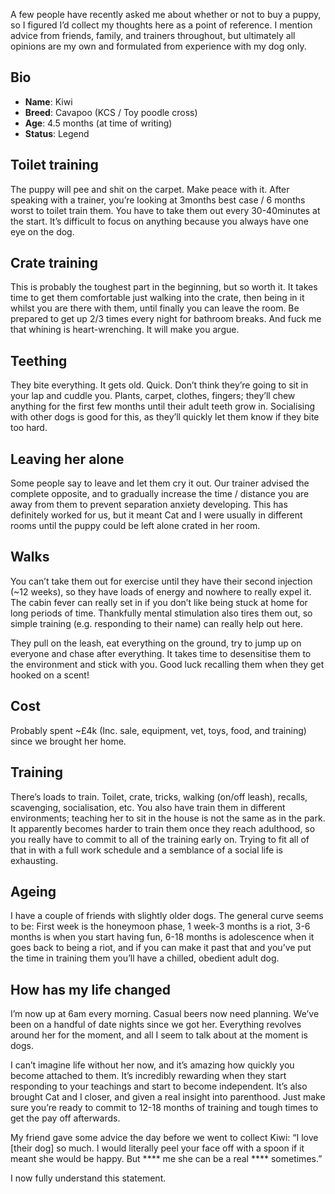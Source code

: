
A few people have recently asked me about whether or not to buy a puppy, so I figured I’d collect my thoughts here as a point of reference. I mention advice from friends, family, and trainers throughout, but ultimately all opinions are my own and formulated from experience with my dog only.


## **Bio**

- **Name**: Kiwi
- **Breed**: Cavapoo (KCS / Toy poodle cross)
- **Age**: 4.5 months (at time of writing)
- **Status**: Legend

## **Toilet training**


The puppy will pee and shit on the carpet. Make peace with it. After speaking with a trainer, you’re looking at 3months best case / 6 months worst to toilet train them. You have to take them out every 30-40minutes at the start. It’s difficult to focus on anything because you always have one eye on the dog.


## **Crate training**


This is probably the toughest part in the beginning, but so worth it. It takes time to get them comfortable just walking into the crate, then being in it whilst you are there with them, until finally you can leave the room. Be prepared to get up 2/3 times every night for bathroom breaks. And fuck me that whining is heart-wrenching. It will make you argue.


## **Teething**


They bite everything. It gets old. Quick. Don’t think they’re going to sit in your lap and cuddle you. Plants, carpet, clothes, fingers; they’ll chew anything for the first few months until their adult teeth grow in. Socialising with other dogs is good for this, as they’ll quickly let them know if they  bite too hard. 


## **Leaving her alone**


Some people say to leave and let them cry it out. Our trainer advised the complete opposite, and to gradually increase the time / distance you are away from them to prevent separation anxiety developing. This has definitely worked for us, but it meant Cat and I were usually in different rooms until the puppy could be left alone crated in her room.


## **Walks**


You can’t take them out for exercise until they have their second injection (~12 weeks), so they have loads of energy and nowhere to really expel it. The cabin fever can really set in if you don’t like being stuck at home for long periods of time. Thankfully mental stimulation also tires them out, so simple training (e.g. responding to their name) can really help out here.


They pull on the leash, eat everything on the ground, try to jump up on everyone and chase after everything. It takes time to desensitise them to the environment and stick with you. Good luck recalling them when they get hooked on a scent! 


## **Cost**


Probably spent ~£4k (Inc. sale, equipment, vet, toys, food, and training) since we brought her home.


## **Training**


There’s loads to train. Toilet, crate, tricks, walking (on/off leash), recalls, scavenging, socialisation, etc. You also have train them in different environments; teaching her to sit in the house is not the same as in the park. It apparently becomes harder to train them once they reach adulthood, so you really have to commit to all of the training early on. Trying to fit all of that in with a full work schedule and a semblance of a social life is exhausting.


## **Ageing**


I have a couple of friends with slightly older dogs. The general curve seems to be: First week is the honeymoon phase, 1 week-3 months is a riot, 3-6 months is when you start having fun, 6-18 months is adolescence when it goes back to being a riot, and if you can make it past that and you’ve put the time in training them you’ll have a chilled, obedient adult dog.


## **How has my life changed**


I’m now up at 6am every morning. Casual beers now need planning. We’ve been on a handful of date nights since we got her. Everything revolves around her for the moment, and all I seem to talk about at the moment is dogs.


I can’t imagine life without her now, and it’s amazing how quickly you become attached to them. It’s incredibly rewarding when they start responding to your teachings and start to become independent. It’s also brought Cat and I closer, and given a real insight into parenthood. Just make sure you’re ready to commit to 12-18 months of training and tough times to get the pay off afterwards. 


My friend gave some advice the day before we went to collect Kiwi: “I love [their dog] so much. I would literally peel your face off with a spoon if it meant she would be happy. But **** me she can be a real **** sometimes.”


I now fully understand this statement. 

